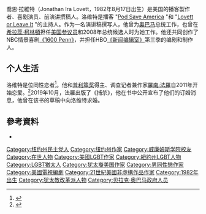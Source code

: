 
{{Infobox writer|name=喬恩·拉維特|pseudonym=|notableworks=|nationality=美國|deathplace=|deathdate=|hao=|zi=|original=Jon Lovett|image=Jon Lovett SXSW 2017.jpg|years_active=2004–現時|partner=[[Ronan_Farrow|Ronan Farrow]] (2011–現時)|occupation={{ubl|Speechwriter|Writer|Television producer}}|birthplace=[[Woodbury,_Nassau_County,_New_York|Woodbury]], [[New_York_(state)|New York]], U.S.|birthdate={{birth date and age|1982|08|17}}|birthname=Jonathan Ira Lovett|caption=2017年的拉維特|awards=}} 喬恩·拉維特（Jonathan Ira Lovett，1982年8月17日出生）是美国的播客製作者、喜剧演员、前演讲撰稿人。洛维特是播客 "[[Pod_Save_America|Pod Save America]] "和 "[[Lovett_or_Leave_It|Lovett or Leave It]] "的主持人。作为一名演讲稿撰写人，他曾为[[贝拉克·奥巴马|奥巴马]]总统工作，也曾在[[希拉里·克林顿|希拉蕊·柯林頓]]担任[[美國參議員|美国参议员]]和2008年总统候选人时为她工作。他还共同创作了NBC情景喜剧[[《1600_Penn》|《1600 Penn》]]，并担任HBO[[新聞編輯室|《新闻编辑室》]]第三季的编剧和制作人。         

== 个人生活 ==
洛维特是位同性恋者<ref>{{Cite web|title=White House Speechwriter Leaving for Hollywood|url=https://www.theatlantic.com/politics/archive/2011/09/white-house-speechwriter-leaving-for-hollywood/244562/|accessdate=2020-07-04|date=2011-09-05|last=Clemons|first=Steve|work=The Atlantic|language=en-US|archive-date=2018-08-24|archive-url=https://web.archive.org/web/20180824172822/https://www.theatlantic.com/politics/archive/2011/09/white-house-speechwriter-leaving-for-hollywood/244562/|dead-url=no}}</ref>。他和[[普利策奖|普利策奖]]得主、调查记者兼作家[[罗南·法罗|羅南‧法羅]]自2011年开始恋爱。<ref>{{Cite web|title=Full transcript: Journalist Ronan Farrow on Recode Decode|url=https://www.vox.com/2018/5/4/17320710/transcript-journalist-ronan-farrow-recode-decode|accessdate=2020-07-04|date=2018-05-04|last=Staff|first=Recode|work=Vox|language=en|archive-date=2020-11-12|archive-url=https://web.archive.org/web/20201112002624/https://www.vox.com/2018/5/4/17320710/transcript-journalist-ronan-farrow-recode-decode|dead-url=no}}</ref>2019年10月，法羅出版了《捕杀》，他在书中公开宣布了他们的订婚消息，他曾在该书的草稿中向洛维特求婚。 

== 參考資料 ==
{{Reflist}}

*
[[Category:纽约州民主党人|Category:纽约州民主党人]]
[[Category:纽约州作家|Category:纽约州作家]]
[[Category:威廉姆斯学院校友|Category:威廉姆斯学院校友]]
[[Category:在世人物|Category:在世人物]]
[[Category:美國LGBT作家|Category:美國LGBT作家]]
[[Category:紐約州LGBT人物|Category:紐約州LGBT人物]]
[[Category:LGBT猶太人|Category:LGBT猶太人]]
[[Category:犹太裔美国作家|Category:犹太裔美国作家]]
[[Category:男同性戀作家|Category:男同性戀作家]]
[[Category:美國電視編劇|Category:美國電視編劇]]
[[Category:21世紀美國非虛構作品作家|Category:21世紀美國非虛構作品作家]]
[[Category:1982年出生|Category:1982年出生]]
[[Category:犹太教改革派人物|Category:犹太教改革派人物]]
[[Category:贝拉克·奥巴马政府人员|Category:贝拉克·奥巴马政府人员]]
{{US-bio-stub}}